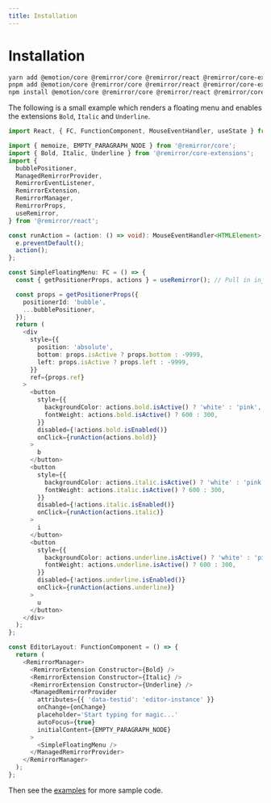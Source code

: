```yaml
---
title: Installation
---
```


# Installation

```bash
yarn add @emotion/core @remirror/core @remirror/react @remirror/core-extensions # yarn
pnpm add @emotion/core @remirror/core @remirror/react @remirror/core-extensions # pnpm
npm install @emotion/core @remirror/core @remirror/react @remirror/core-extensions # npm
```

The following is a small example which renders a floating menu and enables the extensions `Bold`,
`Italic` and `Underline`.

```ts
import React, { FC, FunctionComponent, MouseEventHandler, useState } from 'react';

import { memoize, EMPTY_PARAGRAPH_NODE } from '@remirror/core';
import { Bold, Italic, Underline } from '@remirror/core-extensions';
import {
  bubblePositioner,
  ManagedRemirrorProvider,
  RemirrorEventListener,
  RemirrorExtension,
  RemirrorManager,
  RemirrorProps,
  useRemirror,
} from '@remirror/react';

const runAction = (action: () => void): MouseEventHandler<HTMLElement> => (e) => {
  e.preventDefault();
  action();
};

const SimpleFloatingMenu: FC = () => {
  const { getPositionerProps, actions } = useRemirror(); // Pull in injected props from context

  const props = getPositionerProps({
    positionerId: 'bubble',
    ...bubblePositioner,
  });
  return (
    <div
      style={{
        position: 'absolute',
        bottom: props.isActive ? props.bottom : -9999,
        left: props.isActive ? props.left : -9999,
      }}
      ref={props.ref}
    >
      <button
        style={{
          backgroundColor: actions.bold.isActive() ? 'white' : 'pink',
          fontWeight: actions.bold.isActive() ? 600 : 300,
        }}
        disabled={!actions.bold.isEnabled()}
        onClick={runAction(actions.bold)}
      >
        b
      </button>
      <button
        style={{
          backgroundColor: actions.italic.isActive() ? 'white' : 'pink',
          fontWeight: actions.italic.isActive() ? 600 : 300,
        }}
        disabled={!actions.italic.isEnabled()}
        onClick={runAction(actions.italic)}
      >
        i
      </button>
      <button
        style={{
          backgroundColor: actions.underline.isActive() ? 'white' : 'pink',
          fontWeight: actions.underline.isActive() ? 600 : 300,
        }}
        disabled={!actions.underline.isEnabled()}
        onClick={runAction(actions.underline)}
      >
        u
      </button>
    </div>
  );
};

const EditorLayout: FunctionComponent = () => {
  return (
    <RemirrorManager>
      <RemirrorExtension Constructor={Bold} />
      <RemirrorExtension Constructor={Italic} />
      <RemirrorExtension Constructor={Underline} />
      <ManagedRemirrorProvider
        attributes={{ 'data-testid': 'editor-instance' }}
        onChange={onChange}
        placeholder='Start typing for magic...'
        autoFocus={true}
        initialContent={EMPTY_PARAGRAPH_NODE}
      >
        <SimpleFloatingMenu />
      </ManagedRemirrorProvider>
    </RemirrorManager>
  );
};
```

Then see the [examples](https://github.com/remirror/remirror/docs/examples) for more sample code.
